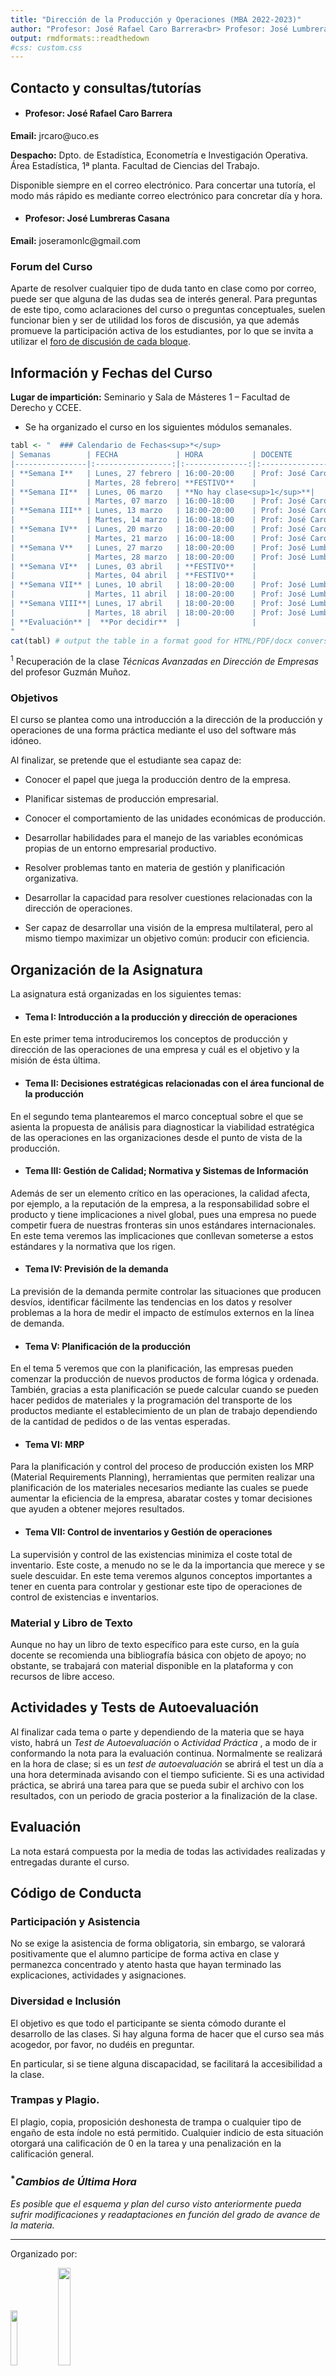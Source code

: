 ```yaml
---
title: "Dirección de la Producción y Operaciones (MBA 2022-2023)"
author: "Profesor: José Rafael Caro Barrera<br> Profesor: José Lumbreras Casana"
output: rmdformats::readthedown
#css: custom.css
---
```


## Contacto y consultas/tutorías

* #### Profesor: José Rafael Caro Barrera

**Email:** jrcaro@uco.es

**Despacho:** Dpto. de Estadística, Econometría e Investigación Operativa. Área Estadística, 1ª planta. Facultad de Ciencias del Trabajo.

Disponible siempre en el correo electrónico. Para concertar una tutoría, el modo más rápido es mediante correo electrónico para concretar día y hora.

* #### Profesor: José Lumbreras Casana

**Email:** joseramonlc@gmail.com


### Forum del Curso

Aparte de resolver cualquier tipo de duda tanto en clase como por correo, puede ser que alguna de las dudas sea de interés general. Para preguntas de este tipo, como aclaraciones del curso o preguntas conceptuales, suelen funcionar bien y ser de utilidad los foros de discusión, ya que además promueve la participación activa de los estudiantes, por lo que se invita a utilizar el [foro de discusión de cada bloque](https://moodle.uco.es/m2021/course/view.php?id=3562).


## Información y Fechas del Curso

**Lugar de impartición:** Seminario y Sala de Másteres 1 -- Facultad de Derecho y CCEE. 

* Se ha organizado el curso en los siguientes módulos semanales.

```r
tabl <- "  ### Calendario de Fechas<sup>*</sup>
| Semanas        | FECHA             | HORA           | DOCENTE         |
|----------------|:-----------------:|:--------------:|:----------------|
| **Semana I**   | Lunes, 27 febrero | 16:00-20:00    | Prof: José Caro |
|                | Martes, 28 febrero| **FESTIVO**    |                 |
| **Semana II**  | Lunes, 06 marzo   | **No hay clase<sup>1</sup>**|    |
|                | Martes, 07 marzo  | 16:00-18:00    | Prof: José Caro |
| **Semana III** | Lunes, 13 marzo   | 18:00-20:00    | Prof: José Caro |
|                | Martes, 14 marzo  | 16:00-18:00    | Prof: José Caro |
| **Semana IV**  | Lunes, 20 marzo   | 18:00-20:00    | Prof: José Caro |
|                | Martes, 21 marzo  | 16:00-18:00    | Prof: José Caro |
| **Semana V**   | Lunes, 27 marzo   | 18:00-20:00    | Prof: José Lumbreras |
|                | Martes, 28 marzo  | 18:00-20:00    | Prof: José Lumbreras |
| **Semana VI**  | Lunes, 03 abril   | **FESTIVO**    |
|                | Martes, 04 abril  | **FESTIVO**    |
| **Semana VII** | Lunes, 10 abril   | 18:00-20:00    | Prof: José Lumbreras |
|                | Martes, 11 abril  | 18:00-20:00    | Prof: José Lumbreras |
| **Semana VIII**| Lunes, 17 abril   | 18:00-20:00    | Prof: José Lumbreras |
|                | Martes, 18 abril  | 18:00-20:00    | Prof: José Lumbreras |
| **Evaluación** |  **Por decidir**  |                |                      |
"
cat(tabl) # output the table in a format good for HTML/PDF/docx conversion
```
<sup>1</sup> Recuperación de la clase _Técnicas Avanzadas en Dirección de Empresas_ del profesor Guzmán Muñoz.

### Objetivos

El curso se plantea como una introducción a la dirección de la producción y operaciones de una forma práctica mediante el uso del software más idóneo.

Al finalizar, se pretende que el estudiante sea capaz de:

* Conocer el papel que juega la producción dentro de la empresa.

* Planificar sistemas de producción empresarial.

* Conocer el comportamiento de las unidades económicas de producción.

* Desarrollar habilidades para el manejo de las variables económicas propias de un entorno empresarial productivo.

* Resolver problemas tanto en materia de gestión y planificación organizativa.

* Desarrollar la capacidad para resolver cuestiones relacionadas con la dirección de operaciones.

* Ser capaz de desarrollar una visión de la empresa multilateral, pero al mismo tiempo maximizar un objetivo común: producir con eficiencia.

## Organización de la Asignatura

La asignatura está organizadas en los siguientes temas:

* #### Tema I: Introducción a la producción y dirección de operaciones

En este primer tema introduciremos los conceptos de producción y dirección de las operaciones de una empresa y cuál es el objetivo y la misión de ésta última.

* #### Tema II:  Decisiones estratégicas relacionadas con el área funcional de la producción

En el segundo tema plantearemos el marco conceptual sobre el que se asienta la propuesta de análisis para diagnosticar la viabilidad estratégica de las operaciones en las organizaciones desde el punto de vista de la producción.

* #### Tema III: Gestión de Calidad; Normativa y Sistemas de Información

Además de ser un elemento crítico en las operaciones, la calidad afecta, por ejemplo, a la reputación de la empresa, a la responsabilidad sobre el producto y tiene implicaciones a nivel global, pues una empresa no puede competir fuera de nuestras fronteras sin unos estándares internacionales. En este tema veremos las implicaciones que conllevan someterse a estos estándares y la normativa que los rigen. 

* #### Tema IV: Previsión de la demanda

La previsión de la demanda permite controlar las situaciones que producen desvíos, identificar fácilmente las tendencias en los datos y resolver problemas a la hora de medir el impacto de estímulos externos en la línea de demanda.

* #### Tema V: Planificación de la producción

En el tema 5 veremos que con la planificación, las empresas pueden comenzar la producción de nuevos productos de forma lógica y ordenada. También, gracias a esta planificación se puede calcular cuando se pueden hacer pedidos de materiales y la programación del transporte de los productos mediante el establecimiento de un plan de trabajo dependiendo de la cantidad de pedidos o de las ventas esperadas.

* #### Tema VI: MRP

Para la planificación y control del proceso de producción existen los MRP (Material Requirements Planning), herramientas que permiten realizar una planificación de los materiales necesarios mediante las cuales se puede aumentar la eficiencia de la empresa, abaratar costes y tomar decisiones que ayuden a obtener mejores resultados.

* #### Tema VII: Control de inventarios y Gestión de operaciones

La supervisión y control de las existencias minimiza el coste total de inventario. Este coste, a menudo no se le da la importancia que merece y se suele descuidar. En este tema veremos algunos conceptos importantes a tener en cuenta para controlar y gestionar este tipo de operaciones de control de existencias e inventarios.

### Material y Libro de Texto

Aunque no hay un libro de texto específico para este curso, en la guía docente se recomienda una bibliografía básica con objeto de apoyo; no obstante, se trabajará con material disponible en la plataforma y con recursos de libre acceso.

## Actividades y Tests de Autoevaluación

Al finalizar cada tema o parte y dependiendo de la materia que se haya visto, habrá un _Test de Autoevaluación_ o _Actividad Práctica_ , a modo de ir conformando la nota para la evaluación continua. Normalmente se realizará en la hora de clase; si es un _test de autoevaluación_ se abrirá el test un día a una hora determinada avisando con el tiempo suficiente. Si es una actividad práctica, se abrirá una tarea para que se pueda subir el archivo con los resultados, con un periodo de gracia posterior a la finalización de la clase.

## Evaluación

La nota estará compuesta por la media de todas las actividades realizadas y entregadas durante el curso.
 
## Código de Conducta

### Participación y Asistencia

No se exige la asistencia de forma obligatoria, sin embargo, se valorará positivamente que el alumno participe de forma activa en clase y permanezca concentrado y atento hasta que hayan terminado las explicaciones, actividades y asignaciones.


### Diversidad e Inclusión

El objetivo es que todo el participante se sienta cómodo durante el desarrollo de las clases. Si hay alguna forma de hacer que el curso sea más acogedor, por favor, no dudéis en preguntar.

En particular, si se tiene alguna discapacidad, se facilitará la accesibilidad a la clase.

### Trampas y Plagio.

El plagio, copia, proposición deshonesta de trampa o cualquier tipo de engaño de esta índole no está permitido. Cualquier indicio de esta situación otorgará una calificación de 0 en la tarea y una penalización en la calificación general.

### <sup>*</sup>_Cambios de Última Hora_

_Es posible que el esquema y plan del curso visto anteriormente pueda sufrir modificaciones y readaptaciones en función del grado de avance de la materia._

---

Organizado por:

![](uco.png){ width=15% }![](camara.jpg){ width=20% }